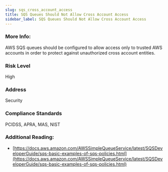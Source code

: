 ```yaml
---
slug: sqs_cross_account_access
title: SQS Queues Should Not Allow Cross Account Access
sidebar_label: SQS Queues Should Not Allow Cross Account Access
---
```


### More Info:

AWS SQS queues should be configured to allow access only to trusted AWS accounts in order to protect against unauthorized cross account entities.

### Risk Level

High

### Address

Security

### Compliance Standards

PCIDSS, APRA, MAS, NIST


### Additional Reading:

- [https://docs.aws.amazon.com/AWSSimpleQueueService/latest/SQSDeveloperGuide/sqs-basic-examples-of-sqs-policies.html](https://docs.aws.amazon.com/AWSSimpleQueueService/latest/SQSDeveloperGuide/sqs-basic-examples-of-sqs-policies.html) 

